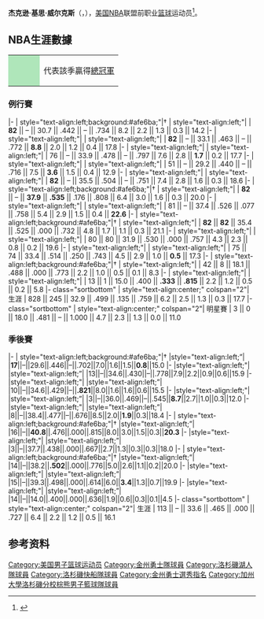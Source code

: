 {{noteTA|G1=NBA}}
{{Infobox NBA Player
| name         = 贾马尔·威尔克斯<br/>{{lang|en|Jamaal Wilkes}}
| image        = Jamaal Wilkes 1971–72.png
| image_size   = 220
| number       = 41,52
| position     = [[小前锋|小前锋]]    
| birth_date   = {{birth date and age|1953|05|02}}
| birth_place  = [[伯克利_(加利福尼亞州)|Berkeley, California]]
| nationality  = {{USA}}
| height_ft    = 6 
| height_in    = 6
| weight_lb    = 190
| highschool   = Santa Barbara in Santa Barbara, California 
| college      = University of California, Los Angeles 
| draft =
| draft_year   = 1974
| draft_round  = 1
| draft_pick   = 11
| draft_team   = [[金州勇士|金州勇士]]
| career_start = 1974
| career_end   = 1986
| years1       = {{nbay|1974|start}}–{{nbay|1976|end}}
| team1        = [[金州勇士|金州勇士]]
| years2       = {{nbay|1977|start}}–{{nbay|1984|end}}
| team2        = [[洛杉磯湖人|洛杉磯湖人]]
| years3       = {{nbay|1985|start}}
| team3        = [[洛杉磯快艇|洛杉磯快艇]]
| highlights   = 
* 4× [[NBA總冠軍|NBA總冠軍]] ({{tsl|en|1975 NBA Finals||1975}}, {{tsl|en|1980 NBA Finals||1980}}, {{tsl|en|1982 NBA Finals||1982}}, {{tsl|en|1985 NBA Finals||1985}})
* 3× [[NBA明星賽|NBA明星賽]] ({{nasg|1976}}, {{nasg|1981}}, {{nasg|1983}})
* 2× [[NBA最佳防守陣容|NBA最佳防守陣容第二隊]] ({{nbay|1975|end}}, {{nbay|1976|end}})
* [[NBA最佳新秀|NBA最佳新秀]] ({{nbay|1974|end}})
* [[NBA最佳新秀陣容|NBA最佳新秀陣容第一隊]] (1975)
* 52號球衣為[[洛杉磯湖人|洛杉磯湖人]]退休
* 2× {{tsl|en|List of NCAA Men's Division I Basketball champions||NCAA champion}} ({{tsl|en|1972 NCAA Men's Division I Basketball Tournament||1972}}, {{tsl|en|1973 NCAA Men's Division I Basketball Tournament||1973}})
* 2× Consensus first-team {{tsl|en|NCAA Men's Basketball All-Americans||All-American}} ({{tsl|en|1973 NCAA Men's Basketball All-Americans||1973}}, {{tsl|en|1974 NCAA Men's Basketball All-Americans||1974}})
* No. 52 {{tsl|en|UCLA Bruins men's basketball retired numbers||retired by UCLA Bruins}}
| stat1label    = [[得分_(篮球)|得分]]
| stat1value    = 14,644 (17.7 ppg)
| stat2label    = [[篮板球|篮板]]
| stat2value    = 5,117 (6.2 rpg)
| stat3label    = [[助攻|助攻]]
| stat3value    = 2,050 (2.5 apg)
| bbr           = wilkeja01
| HOF_player    = Jamaal-Wilkes
| CBBASKHOF_year = 2016
}}

'''杰克逊·基思·威尔克斯'''（{{lang-en|'''Jackson Keith Wilkes'''}}，{{Bd|1953年|5月2日||}}），[[美国|美国]][[NBA|NBA]]联盟前职业[[篮球|篮球]]运动员<ref>{{Cite web|url=http://www.basketball-reference.com/players/w/wilkeja01.html|title=贾马尔·威尔克斯|accessdate=2016年4月18日|author=|date=|publisher=|archive-date=2010年9月6日|archive-url=https://web.archive.org/web/20100906110411/http://www.basketball-reference.com/players/w/wilkeja01.html|dead-url=no}}</ref>。

== NBA生涯數據 ==
{{NBA player statistics legend}}
{| class="wikitable"
| style="background:#afe6ba; width:3em;" |{{dagger}}
|代表該季贏得[[NBA總冠軍列表|總冠軍]]
|}

=== 例行賽 ===
{{NBA player statistics start}}
|-
| style="text-align:left;background:#afe6ba;"|{{Nbay|1974}}†
| style="text-align:left;"|{{tsl|en|1974–75 Golden State Warriors season||Golden State}}
| '''82''' || – || 30.7 || .442 || – || .734 || 8.2 || 2.2 || 1.3 || 0.3 || 14.2
|-
| style="text-align:left;"| {{Nbay|1975}}
| style="text-align:left;"|{{tsl|en|1975–76 Golden State Warriors season||Golden State}}
| '''82''' || – || 33.1 || .463 || – || .772 || '''8.8''' || 2.0 || 1.2 || 0.4 || 17.8
|-
| style="text-align:left;"| {{Nbay|1976}}
| style="text-align:left;"|{{tsl|en|1976–77 Golden State Warriors season||Golden State}}
| 76 || – || 33.9 || .478 || – || .797 || 7.6 || 2.8 || '''1.7''' || 0.2 || 17.7
|-
| style="text-align:left;"| {{Nbay|1977}}
| style="text-align:left;"|{{tsl|en|1977–78 Los Angeles Lakers season||L.A. Lakers}}
| 51 || – || 29.2 || .440 || – || .716 || 7.5 || '''3.6''' || 1.5 || 0.4 || 12.9
|-
| style="text-align:left;"| {{Nbay|1978}}
| style="text-align:left;"|{{tsl|en|1978–79 Los Angeles Lakers season||L.A. Lakers}}
| '''82''' || – || 35.5 || .504 || – || .751 || 7.4 || 2.8 || 1.6 || 0.3 || 18.6
|-
| style="text-align:left;background:#afe6ba;"|{{Nbay|1979}}†
| style="text-align:left;"|{{tsl|en|1979–80 Los Angeles Lakers season||L.A. Lakers}}
| '''82''' || – || '''37.9''' || '''.535''' || .176 || .808 || 6.4 || 3.0 || 1.6 || 0.3 || 20.0
|-
| style="text-align:left;"| {{Nbay|1980}}
| style="text-align:left;"|{{tsl|en|1980–81 Los Angeles Lakers season||L.A. Lakers}}
| 81 || – || 37.4 || .526 || .077 || .758 || 5.4 || 2.9 || 1.5 || 0.4 || '''22.6'''
|-
| style="text-align:left;background:#afe6ba;"|{{Nbay|1981}}†
| style="text-align:left;"|{{tsl|en|1981–82 Los Angeles Lakers season||L.A. Lakers}}
| '''82''' || '''82''' || 35.4 || .525 || .000 || .732 || 4.8 || 1.7 || 1.1 || 0.3 || 21.1
|-
| style="text-align:left;"| {{Nbay|1982}}
| style="text-align:left;"|{{tsl|en|1982–83 Los Angeles Lakers season||L.A. Lakers}}
| 80 || 80 || 31.9 || .530 || .000 || .757 || 4.3 || 2.3 || 0.8 || 0.2 || 19.6
|-
| style="text-align:left;"| {{Nbay|1983}}
| style="text-align:left;"|{{tsl|en|1983–84 Los Angeles Lakers season||L.A. Lakers}}
| 75 || 74 || 33.4 || .514 || .250 || .743 || 4.5 || 2.9 || 1.0 || '''0.5''' || 17.3
|-
| style="text-align:left;background:#afe6ba;"|{{Nbay|1984}}†
| style="text-align:left;"|{{tsl|en|1984–85 Los Angeles Lakers season||L.A. Lakers}}
| 42 || 8 || 18.1 || .488 || .000 || .773 || 2.2 || 1.0 || 0.5 || 0.1 || 8.3
|-
| style="text-align:left;"| {{Nbay|1985}}
| style="text-align:left;"|{{tsl|en|1985–86 Los Angeles Clippers season||L.A. Clippers}}
| 13 || 1 || 15.0 || .400 || '''.333''' || '''.815''' || 2.2 || 1.2 || 0.5 || 0.2 || 5.8
|- class="sortbottom"
| style="text-align:center;" colspan="2"| 生涯
| 828 || 245 || 32.9 || .499 || .135 || .759 || 6.2 || 2.5 || 1.3 || 0.3 || 17.7
|- class="sortbottom"
| style="text-align:center;" colspan="2"| 明星賽
| 3 || 0 || 18.0 || .481 || – || 1.000 || 4.7 || 2.3 || 1.3 || 0.0 || 11.0
{{S-end}}

=== 季後賽 ===
{{NBA player statistics start}}
|-
| style="text-align:left;background:#afe6ba;"|{{tsl|en|1975 NBA playoffs||1975}}†
|style="text-align:left;”|{{tsl|en|1974–75 Golden State Warriors season||Golden State}}
|'''17'''||–||29.6||.446||–||.702||7.0||1.6||1.5||'''0.8'''||15.0
|-
|style="text-align:left;"|{{tsl|en|1976 NBA playoffs||1976}}
|style="text-align:left;”|{{tsl|en|1975–76 Golden State Warriors season||Golden State}}
|13||–||34.6||.430||–||.778||7.9||2.2||0.9||0.6||15.9
|-
|style="text-align:left;"|{{tsl|en|1977 NBA playoffs||1977}}
|style="text-align:left;”|{{tsl|en|1976–77 Golden State Warriors season||Golden State}}
|10||–||34.6||.429||–||'''.821'''||8.0||1.6||1.6||0.6||15.5
|-
|style="text-align:left;"|{{tsl|en|1978 NBA playoffs||1978}}
|style="text-align:left;”|{{tsl|en|1977–78 Los Angeles Lakers season||L.A. Lakers}}
|3||–||36.0||.469||–||.545||'''8.7'''||2.7||1.0||0.3||12.0
|-
|style="text-align:left;"|{{tsl|en|1979 NBA playoffs||1979}}
|style="text-align:left;”|{{tsl|en|1978–79 Los Angeles Lakers season||L.A. Lakers}}
|8||–||38.4||.477||–||.676||8.5||2.0||'''1.9'''||0.3||18.4
|-
| style="text-align:left;background:#afe6ba;"|{{tsl|en|1980 NBA playoffs||1980}}†
|style="text-align:left;”|{{tsl|en|1979–80 Los Angeles Lakers season||L.A. Lakers}}
|16||–||'''40.8'''||.476||.000||.815||8.0||3.0||1.5||0.3||'''20.3'''
|-
|style="text-align:left;"|{{tsl|en|1981 NBA playoffs||1981}}
|style="text-align:left;”|{{tsl|en|1980–81 Los Angeles Lakers season||L.A. Lakers}}
|3||–||37.7||.438||.000||.667||2.7||1.3||0.3||0.3||18.0
|-
| style="text-align:left;background:#afe6ba;"|{{tsl|en|1982 NBA playoffs||1982}}†
|style="text-align:left;”|{{tsl|en|1981–82 Los Angeles Lakers season||L.A. Lakers}}
|14||–||38.2||'''.502'''||.000||.776||5.0||2.6||1.1||0.2||20.0
|-
|style="text-align:left;"|{{tsl|en|1983 NBA playoffs||1983}}
|style="text-align:left;”|{{tsl|en|1982–83 Los Angeles Lakers season||L.A. Lakers}}
|15||–||39.3||.498||.000||.614||6.0||'''3.4'''||1.3||0.7||19.9
|-
|style="text-align:left;"|{{tsl|en|1984 NBA playoffs||1984}}
|style="text-align:left;”|{{tsl|en|1983–84 Los Angeles Lakers season||L.A. Lakers}}
|14||–||14.0||.400||.000||.636||1.9||0.6||0.3||0.1||4.5
|- class="sortbottom"
| style="text-align:center;" colspan="2"| 生涯
| 113 || – || 33.6 || .465 || .000 || .727 || 6.4 || 2.2 || 1.2 || 0.5 || 16.1
{{S-end}}

== 参考资料 ==
{{reflist}}

{{Basketball-player-stub}}
{{1974 NBA Draft}}
{{Los Angeles Lakers 1979-80 NBA champions}}
{{Los Angeles Lakers 1981-82 NBA champions}}
{{Los Angeles Lakers 1984-85 NBA champions}}

{{Authority control}}
{{DEFAULTSORT:Wilkes, Jamaal}}
[[Category:美国男子篮球运动员|Category:美国男子篮球运动员]]
[[Category:金州勇士隊球員|Category:金州勇士隊球員]]
[[Category:洛杉磯湖人隊球員|Category:洛杉磯湖人隊球員]]
[[Category:洛杉磯快船隊球員|Category:洛杉磯快船隊球員]]
[[Category:金州勇士選秀指名|Category:金州勇士選秀指名]]
[[Category:加州大學洛杉磯分校棕熊男子籃球隊球員|Category:加州大學洛杉磯分校棕熊男子籃球隊球員]]